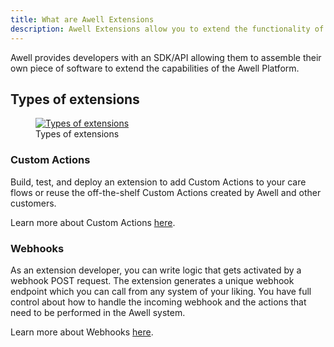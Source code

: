 ```yaml
---
title: What are Awell Extensions
description: Awell Extensions allow you to extend the functionality of the Awell Platform
---
```


Awell provides developers with an SDK/API allowing them to assemble their own piece of software to extend the capabilities of the Awell Platform.

## Types of extensions

<figure className="w-full flex flex-col justify-center text-center relative">
  <div className="bg-white w-full sm:w-6/12 dark:sm:w-7/12 mx-auto rounded-md dark:p-12 mx-auto">
    <a
      href="https://res.cloudinary.com/da7x4rzl4/image/upload/v1678792781/Developer%20portal/Extensions_overview.png"
      target="_blank"
      title="Types of extensions"
    >
      <img
        src="https://res.cloudinary.com/da7x4rzl4/image/upload/v1678792781/Developer%20portal/Extensions_overview.png"
        alt="Types of extensions"
      />
    </a>
  </div>
  <figcaption className="dark:text-slate-400 pt-4">
    Types of extensions
  </figcaption>
</figure>

### Custom Actions

Build, test, and deploy an extension to add Custom Actions to your care flows or reuse the off-the-shelf Custom Actions created by Awell and other customers.

Learn more about Custom Actions [here](/awell-extensions/docs/custom-actions/what-are-custom-actions).

### Webhooks

As an extension developer, you can write logic that gets activated by a webhook POST request. The extension generates a unique webhook endpoint which you can call from any system of your liking. You have full control about how to handle the incoming webhook and the actions that need to be performed in the Awell system.

Learn more about Webhooks [here](/awell-extensions/docs/webhooks/what-are-webhooks).
